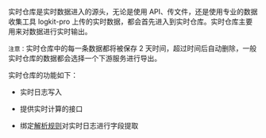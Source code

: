 实时仓库是实时数据进入的源头，无论是使用 API、传文件，还是使用专业的数据收集工具 logkit-pro 上传的实时数据，都会首先进入到实时仓库。实时仓库主要用来对数据进行实时输出。

`注意：`实时仓库中的每一条数据都将被保存 2 天时间，超过时间后自动删除，一般实时仓库的数据都会选择一个下游服务进行导出。

实时仓库的功能如下：

* 实时日志写入

* 提供实时计算的接口

* 绑定[解析规则](/insight/manual/4885/existing-parsing-rules)对实时日志进行字段提取